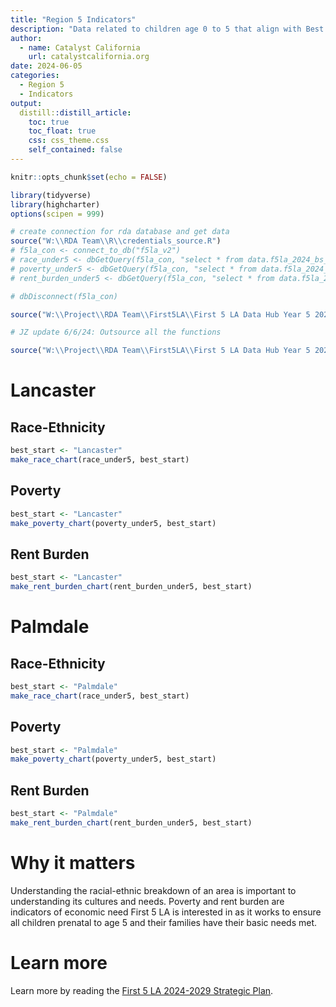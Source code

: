 ```yaml
---
title: "Region 5 Indicators"
description: "Data related to children age 0 to 5 that align with Best Start needs and the new First 5 LA strategic plan within Region 5. Region 5 contains the Lancaster and Palmdale geographies."
author:
  - name: Catalyst California
    url: catalystcalifornia.org
date: 2024-06-05
categories:
  - Region 5
  - Indicators
output:
  distill::distill_article:
    toc: true
    toc_float: true
    css: css_theme.css
    self_contained: false
---
```


```r
knitr::opts_chunk$set(echo = FALSE)

library(tidyverse)
library(highcharter)
options(scipen = 999)

# create connection for rda database and get data
source("W:\\RDA Team\\R\\credentials_source.R")
# f5la_con <- connect_to_db("f5la_v2")
# race_under5 <- dbGetQuery(f5la_con, "select * from data.f5la_2024_bs_raceethnicity_pums")
# poverty_under5 <- dbGetQuery(f5la_con, "select * from data.f5la_2024_bs_poverty_hh_pums")
# rent_burden_under5 <- dbGetQuery(f5la_con, "select * from data.f5la_2024_bs_rent_burden_hh_pums")

# dbDisconnect(f5la_con)

source("W:\\Project\\RDA Team\\First5LA\\First 5 LA Data Hub Year 5 2024\\R\\chart_prep\\f5la_chart_functions.R")

# JZ update 6/6/24: Outsource all the functions

source("W:\\Project\\RDA Team\\First5LA\\First 5 LA Data Hub Year 5 2024\\R\\analysis\\region_5_indicators_hh.R")

```




# Lancaster

## Race-Ethnicity

```r

best_start <- "Lancaster"
make_race_chart(race_under5, best_start)

```


## Poverty

```r

best_start <- "Lancaster"
make_poverty_chart(poverty_under5, best_start)

```


## Rent Burden

```r

best_start <- "Lancaster"
make_rent_burden_chart(rent_burden_under5, best_start)

```



# Palmdale

## Race-Ethnicity

```r

best_start <- "Palmdale"
make_race_chart(race_under5, best_start)

```

## Poverty

```r

best_start <- "Palmdale"
make_poverty_chart(poverty_under5, best_start)

```

## Rent Burden

```r

best_start <- "Palmdale"
make_rent_burden_chart(rent_burden_under5, best_start)

```


# Why it matters
Understanding the racial-ethnic breakdown of an area is important to understanding its cultures and needs. Poverty and rent burden are indicators of economic need First 5 LA is interested in as it works to ensure all children prenatal to age 5 and their families have their basic needs met.

# Learn more
Learn more by reading the [First 5 LA 2024-2029 Strategic Plan](/https://www.first5la.org/wp-content/uploads/2023/11/First-5-LA-Strategic-Plan-2024-2029.pdf).

